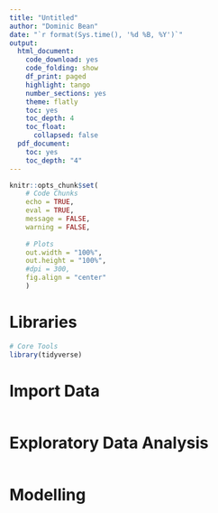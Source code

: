 ```yaml
---
title: "Untitled"
author: "Dominic Bean"
date: "`r format(Sys.time(), '%d %B, %Y')`"
output:
  html_document:
    code_download: yes
    code_folding: show
    df_print: paged
    highlight: tango
    number_sections: yes
    theme: flatly
    toc: yes
    toc_depth: 4
    toc_float:
      collapsed: false
  pdf_document:
    toc: yes
    toc_depth: "4"
---
```


```r
knitr::opts_chunk$set(
    # Code Chunks
    echo = TRUE,
    eval = TRUE,
    message = FALSE,
    warning = FALSE,
    
    # Plots
    out.width = "100%",
    out.height = "100%",
    #dpi = 300,
    fig.align = "center"
    )
```

# Libraries

```r
# Core Tools
library(tidyverse)
```

# Import Data

```r

```

# Exploratory Data Analysis

```r

```

# Modelling

```r

```


